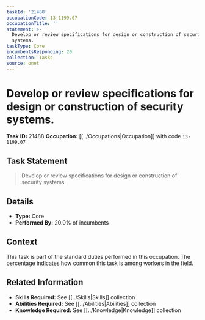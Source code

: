 ```yaml
---
taskId: '21488'
occupationCode: 13-1199.07
occupationTitle: ''
statement: >-
  Develop or review specifications for design or construction of security
  systems.
taskType: Core
incumbentsResponding: 20
collection: Tasks
source: onet
---
```

# Develop or review specifications for design or construction of security systems.

**Task ID:** 21488
**Occupation:** [[../Occupations|Occupation]] with code `13-1199.07`

## Task Statement

> Develop or review specifications for design or construction of security systems.

## Details

- **Type:** Core
- **Performed By:** 20.0% of incumbents

## Context

This task is part of the standard duties performed in this occupation. The percentage indicates how common this task is among workers in the field.

## Related Information

- **Skills Required:** See [[../Skills|Skills]] collection
- **Abilities Required:** See [[../Abilities|Abilities]] collection
- **Knowledge Required:** See [[../Knowledge|Knowledge]] collection
